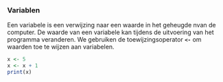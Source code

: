 ### Variablen

Een variabele is een verwijzing naar een waarde in het geheugde nvan de computer. De waarde van een variabele kan tijdens de uitvoering van het programma veranderen. We gebruiken de toewijzingsoperator **`<-`** om waarden toe te wijzen aan variabelen.

``` r 
x <- 5
x <- x + 1
print(x)
```


